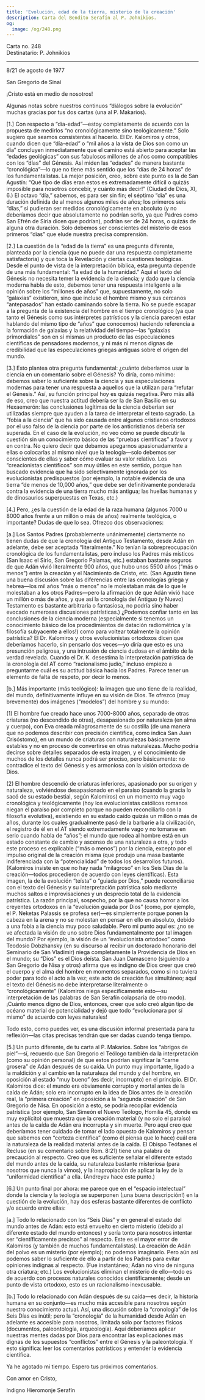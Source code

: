 ```yaml
---
title: 'Evolución, edad de la tierra, misterio de la creación'
description: Carta del Bendito Serafín al P. Johnikios.
og:
  image: /og/248.png
---
```


<div style={{textAlign:'right', fontFamily:'monospace'}}>Carta no. 248</div>
<div style={{textAlign:'left', fontFamily:'monospace'}}>Destinatario: P. Johnikios</div>

---

8/21 de agosto de 1977

San Gregorio de Sinaí

¡Cristo está en medio de nosotros!

Algunas notas sobre nuestros continuos “diálogos sobre la evolución” muchas gracias por tus dos cartas (una al P. Makarios).

[1.] Con respecto a “día-edad”—estoy completamente de acuerdo con la propuesta de medirlos “no cronológicamente sino teológicamente.” Solo sugiero que seamos consistentes al hacerlo. El Dr. Kalomiros y otros, cuando dicen que “día-edad” o “mil años a la vista de Dios son como un día” concluyen inmediatamente que el camino está abierto para aceptar las “edades geológicas” con sus fabulosos millones de años como compatibles con los “días” del Génesis. Así miden las “edades” de manera bastante “cronológica”—lo que no tiene más sentido que los “días de 24 horas” de los fundamentalistas. La mejor posición, creo, sobre este punto es la de San Agustín: “Qué tipo de días eran estos es extremadamente difícil o quizás imposible para nosotros concebir, y cuánto más decir!” (Ciudad de Dios, XI, 6.) El octavo “día,” sabemos, es para ser sin fin; el séptimo “día” es una duración definida de al menos algunos miles de años; los primeros seis “días,” si pudieran ser medidos cronológicamente en absoluto (y no deberíamos decir que absolutamente no podrían serlo, ya que Padres como San Efrén de Siria dicen que podrían), podrían ser de 24 horas, o quizás de alguna otra duración. Solo debemos ser conscientes del misterio de esos primeros “días” que elude nuestra precisa comprensión.

[2.] La cuestión de la “edad de la tierra” es una pregunta diferente, planteada por la ciencia (que no puede dar una respuesta completamente satisfactoria) y que toca la Revelación y ciertas cuestiones teológicas. Desde el punto de vista de la interpretación bíblica, esta pregunta depende de una más fundamental: “la edad de la humanidad.” Aquí el texto del Génesis no necesita temer la evidencia de la ciencia; y dado que la ciencia moderna habla de esto, debemos tener una respuesta inteligente a la opinión sobre los “millones de años” que, supuestamente, no solo “galaxias” existieron, sino que incluso el hombre mismo y sus cercanos “antepasados” han estado caminando sobre la tierra. No se puede escapar a la pregunta de la existencia del hombre en el tiempo cronológico (ya que tanto el Génesis como sus intérpretes patrísticos y la ciencia parecen estar hablando del mismo tipo de “años” que conocemos) haciendo referencia a la formación de galaxias y la relatividad del tiempo—las “galaxias primordiales” son en sí mismas un producto de las especulaciones científicas de pensadores modernos, y ni más ni menos dignas de credibilidad que las especulaciones griegas antiguas sobre el origen del mundo.

[3.] Esto plantea otra pregunta fundamental: ¿cuánto deberíamos usar la ciencia en un comentario sobre el Génesis? Yo diría, como mínimo: debemos saber lo suficiente sobre la ciencia y sus especulaciones modernas para tener una respuesta a aquellos que la utilizan para “refutar el Génesis.” Así, su función principal hoy es quizás negativa. Pero más allá de eso, creo que nuestra actitud debería ser la de San Basilio en su Hexaemerón: las conclusiones legítimas de la ciencia deberían ser utilizadas siempre que ayuden a la tarea de interpretar el texto sagrado. La “fobia a la ciencia” que ha sido causada entre algunos cristianos ortodoxos por el uso falso de la ciencia por parte de los anticristianos debería ser superada. En el caso de la evolución, no veo cómo se puede discutir la cuestión sin un conocimiento básico de las “pruebas científicas” a favor y en contra. No quiero decir que debamos apegarnos apasionadamente a ellas o colocarlas al mismo nivel que la teología—solo debemos ser conscientes de ellas y saber cómo evaluar su valor relativo. Los “creacionistas científicos” son muy útiles en este sentido, porque han buscado evidencia que ha sido selectivamente ignorada por los evolucionistas predispuestos (por ejemplo, la notable evidencia de una tierra “de menos de 10,000 años,” que debe ser definitivamente ponderada contra la evidencia de una tierra mucho más antigua; las huellas humanas y de dinosaurios superpuestas en Texas, etc.)

[4.] Pero, ¿es la cuestión de la edad de la raza humana (algunos 7000 u 8000 años frente a un millón o más de años) realmente teológica, o importante? Dudas de que lo sea. Ofrezco dos observaciones:

[a.] Los Santos Padres (probablemente unánimemente) ciertamente no tienen dudas de que la cronología del Antiguo Testamento, desde Adán en adelante, debe ser aceptada “literalmente.” No tenían la sobrepreocupación cronológica de los fundamentalistas, pero incluso los Padres más místicos (San Isaac el Sirio, San Gregorio Palamas, etc.) estaban bastante seguros de que Adán vivió literalmente 900 años, que hubo unos 5500 años (“más o menos”) entre la creación y el Nacimiento de Cristo, etc. (San Agustín tiene una buena discusión sobre las diferencias entre las cronologías griega y hebrea—los mil años “más o menos” no le molestaban más de lo que le molestaban a los otros Padres—pero la afirmación de que Adán vivió hace un millón o más de años, y que así la cronología del Antiguo (y Nuevo) Testamento es bastante arbitraria o fantasiosa, no podría sino haber evocado numerosas discusiones patrísticas.) ¿Podemos confiar tanto en las conclusiones de la ciencia moderna (especialmente si tenemos un conocimiento básico de los procedimientos de datación radiométrica y la filosofía subyacente a ellos!) como para voltear totalmente la opinión patrística? El Dr. Kalomiros y otros evolucionistas ortodoxos dicen que deberíamos hacerlo, sin pensarlo dos veces—yo diría que esto es una presunción peligrosa, y una intrusión de ciencia dudosa en el ámbito de la verdad revelada. Cuando el Dr. K. desestima la interpretación patrística de la cronología del AT como “racionalismo judío,” incluso empiezo a preguntarme cuál es su actitud básica hacia los Padres. Parece tener un elemento de falta de respeto, por decir lo menos.

[b.] Más importante (más teológico): la imagen que uno tiene de la realidad, del mundo, definitivamente influye en su visión de Dios. Te ofrezco (muy brevemente) dos imágenes (“modelos”) del hombre y su mundo:

(1) El hombre fue creado hace unos 7000-8000 años, separado de otras criaturas (no descendido de otras), desapasionado por naturaleza (en alma y cuerpo), con Eva creada milagrosamente de su costilla (de una manera que no podemos describir con precisión científica, como indica San Juan Crisóstomo), en un mundo de criaturas con naturalezas básicamente estables y no en proceso de convertirse en otras naturalezas. Mucho podría decirse sobre detalles separados de esta imagen, y el conocimiento de muchos de los detalles nunca podrá ser preciso, pero básicamente: no contradice el texto del Génesis y es armoniosa con la visión ortodoxa de Dios.

(2) El hombre descendió de criaturas inferiores, apasionado por su origen y naturaleza, volviéndose desapasionado en el paraíso (cuando la gracia lo sacó de su estado bestial, según Kalomiros) en un momento muy vago cronológica y teológicamente (hoy los evolucionistas católicos romanos niegan el paraíso por completo porque no pueden reconciliarlo con la filosofía evolutiva), existiendo en su estado caído quizás un millón o más de años, durante los cuales gradualmente pasó de la barbarie a la civilización, el registro de él en el AT siendo extremadamente vago y no tomarse en serio cuando habla de “años”; el mundo que rodea al hombre está en un estado constante de cambio y ascenso de una naturaleza a otra, y todo este proceso es explicable (“más o menos”) por la ciencia, excepto por el impulso original de la creación misma (que produjo una masa bastante indiferenciada con la “potencialidad” de todos los desarrollos futuros). (Kalomiros insiste en que no hay nada “milagroso” en los Seis Días de la creación—todos procedieron de acuerdo con leyes científicas). Esta imagen, la de la evolución “teísta” o “guiada por Dios,” puede reconciliarse con el texto del Génesis y su interpretación patrística solo mediante muchos saltos e improvisaciones y un desprecio total de la evidencia patrística. La razón principal, sospecho, por la que no causa horror a los creyentes ortodoxos en la “evolución guiada por Dios” (como, por ejemplo, el P. Neketas Palassis se profesa ser)—es simplemente porque ponen la cabeza en la arena y no se molestan en pensar en ello en absoluto, debido a una fobia a la ciencia muy poco saludable. Pero mi punto aquí es: ¿no se ve afectada la visión de uno sobre Dios fundamentalmente por tal imagen del mundo? Por ejemplo, la visión de un “evolucionista ortodoxo” como Teodosio Dobzhansky (en su discurso al recibir un doctorado honorario del Seminario de San Vladimir) niega completamente la Providencia de Dios en el mundo; su “Dios” es el Dios deísta. San Juan Damasceno (siguiendo a San Gregorio de Nisa y otros) afirma que es indigno de Dios creer que creó el cuerpo y el alma del hombre en momentos separados, como si no tuviera poder para todo el acto a la vez; este acto de creación fue simultáneo; aquí el texto del Génesis no debe interpretarse literalmente o “cronológicamente” (Kalomiros niega específicamente esto—su interpretación de las palabras de San Serafín colapsaría de otro modo). ¡Cuánto menos digno de Dios, entonces, creer que solo creó algún tipo de océano material de potencialidad y dejó que todo “evolucionara por sí mismo” de acuerdo con leyes naturales!

Todo esto, como puedes ver, es una discusión informal presentada para tu reflexión—las citas precisas tendrán que ser dadas cuando tenga tiempo.

[5.] Un punto diferente, de tu carta al P. Makarios. Sobre los “abrigos de piel”—sí, recuerdo que San Gregorio el Teólogo también da la interpretación (como su opinión personal) de que estos podrían significar la “carne grosera” de Adán después de su caída. Un punto muy importante, ligado a la maldición y al cambio en la naturaleza del mundo y del hombre, en oposición al estado “muy bueno” (es decir, incorrupto) en el principio. El Dr. Kalomiros dice: el mundo era obviamente corrupto y mortal antes de la caída de Adán; solo era incorrupto en la idea de Dios antes de la creación real, la “primera creación” en oposición a la “segunda creación” de San Gregorio de Nisa. En oposición a esto, se podría recopilar evidencia patrística (por ejemplo, San Simeón el Nuevo Teólogo, Homilía 45, donde es muy explícito) que muestra que la creación material (y no solo el paraíso) antes de la caída de Adán era incorrupta y sin muerte. Pero aquí creo que deberíamos tener cuidado de tomar el lado opuesto de Kalomiros y pensar que sabemos con “certeza científica” (como él piensa que lo hace) cuál era la naturaleza de la realidad material antes de la caída. El Obispo Teófanes el Recluso (en su comentario sobre Rom. 8:21) tiene una palabra de precaución al respecto. Creo que es suficiente señalar el diferente estado del mundo antes de la caída, su naturaleza bastante misteriosa (para nosotros que nunca la vimos), y la inapropiación de aplicar la ley de la “uniformidad científica” a ella. (Andreyev hace este punto.)

[6.] Un punto final por ahora: me parece que en el “espacio intelectual” donde la ciencia y la teología se superponen (¡una buena descripción!) en la cuestión de la evolución, hay dos esferas bastante diferentes de conflicto y/o acuerdo entre ellas:

[a.] Todo lo relacionado con los “Seis Días” y en general el estado del mundo antes de Adán: esto está envuelto en cierto misterio (debido al diferente estado del mundo entonces) y sería tonto para nosotros intentar ser “científicamente precisos” al respecto. Este es el mayor error de Kalomiros (y también de muchos fundamentalistas). La creación de Adán del polvo es un misterio (por ejemplo); no podemos imaginarlo. Pero aún así podemos saber lo suficiente de ello a partir de los Padres para evitar opiniones indignas al respecto. (Fue instantáneo; Adán no vino de ninguna otra criatura; etc.) Los evolucionistas eliminan el misterio de ello—todo es de acuerdo con procesos naturales conocidos científicamente; desde un punto de vista ortodoxo, esto es un racionalismo inexcusable.

[b.] Todo lo relacionado con Adán después de su caída—es decir, la historia humana en su conjunto—es mucho más accesible para nosotros según nuestro conocimiento actual. Así, una discusión sobre la “cronología” de los Seis Días es inútil; pero la “cronología” de la humanidad desde Adán en adelante es accesible para nosotros, limitada solo por factores físicos (documentos, paleontología, arqueología). Aquí deberíamos aplicar nuestras mentes dadas por Dios para encontrar las explicaciones más dignas de los supuestos “conflictos” entre el Génesis y la paleontología. Y esto significa: leer los comentarios patrísticos y entender la evidencia científica.

Ya he agotado mi tiempo. Espero tus próximos comentarios.

Con amor en Cristo,

Indigno Hieromonje Serafín